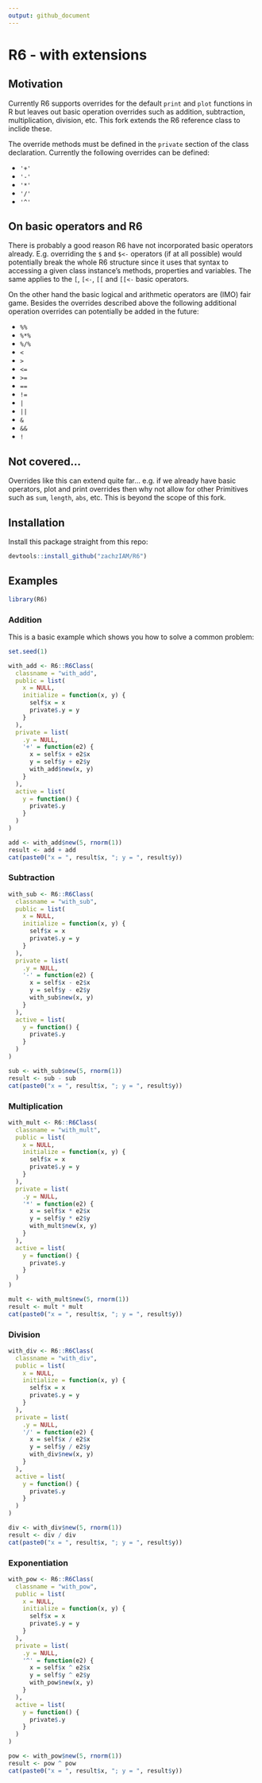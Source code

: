 ```yaml
---
output: github_document
---
```


# R6 - with extensions

<!-- badges: start -->
<!-- badges: end -->

## Motivation  
Currently R6 supports overrides for the default `print` and `plot` functions in R but leaves out 
basic operation overrides such as addition, subtraction, multiplication, division, etc. This fork
extends the R6 reference class to inclide these.

The override methods must be defined in the `private` section of the class declaration. Currently
the following overrides can be defined:  

* `'+'`
* `'-'`
* `'*'`
* `'/'`
* `'^'`

## On basic operators and R6
There is probably a good reason R6 have not incorporated basic operators already. E.g. overriding
the `$` and `$<-` operators (if at all possible) would potentially break the whole R6 structure
since it uses that syntax to accessing a given class instance's methods, properties and variables.
The same applies to the `[`, `[<-`, `[[` and `[[<-` basic operators.

On the other hand the basic logical and arithmetic operators are (IMO) fair game. Besides the
overrides described above the following additional operation overrides can potentially be added in
the future:

* `%%`
* `%*%`
* `%/%`
* `<`
* `>`
* `<=`
* `>=`
* `==`
* `!=`
* `|`
* `||`
* `&`
* `&&`
* `!`

## Not covered...
Overrides like this can extend quite far... e.g. if we already have basic operators, plot and print 
overrides then why not allow for other Primitives such as `sum`, `length`, `abs`, etc. This is beyond
the scope of this fork.

## Installation

Install this package straight from this repo:

``` r
devtools::install_github("zachzIAM/R6")
```

## Examples
``` r
library(R6)
```

### Addition
This is a basic example which shows you how to solve a common problem:
```r
set.seed(1)
```

```r
with_add <- R6::R6Class(
  classname = "with_add",
  public = list(
    x = NULL,
    initialize = function(x, y) {
      self$x = x
      private$.y = y
    }
  ),
  private = list(
    .y = NULL,
    '+' = function(e2) {
      x = self$x + e2$x
      y = self$y + e2$y
      with_add$new(x, y)
    }
  ),
  active = list(
    y = function() {
      private$.y
    }
  )
)

add <- with_add$new(5, rnorm(1))
result <- add + add
cat(paste0("x = ", result$x, "; y = ", result$y))
```



### Subtraction
``` r
with_sub <- R6::R6Class(
  classname = "with_sub",
  public = list(
    x = NULL,
    initialize = function(x, y) {
      self$x = x
      private$.y = y
    }
  ),
  private = list(
    .y = NULL,
    '-' = function(e2) {
      x = self$x - e2$x
      y = self$y - e2$y
      with_sub$new(x, y)
    }
  ),
  active = list(
    y = function() {
      private$.y
    }
  )
)

sub <- with_sub$new(5, rnorm(1))
result <- sub - sub
cat(paste0("x = ", result$x, "; y = ", result$y))
```

### Multiplication
``` r
with_mult <- R6::R6Class(
  classname = "with_mult",
  public = list(
    x = NULL,
    initialize = function(x, y) {
      self$x = x
      private$.y = y
    }
  ),
  private = list(
    .y = NULL,
    '*' = function(e2) {
      x = self$x * e2$x
      y = self$y * e2$y
      with_mult$new(x, y)
    }
  ),
  active = list(
    y = function() {
      private$.y
    }
  )
)

mult <- with_mult$new(5, rnorm(1))
result <- mult * mult
cat(paste0("x = ", result$x, "; y = ", result$y))
```

### Division
``` r
with_div <- R6::R6Class(
  classname = "with_div",
  public = list(
    x = NULL,
    initialize = function(x, y) {
      self$x = x
      private$.y = y
    }
  ),
  private = list(
    .y = NULL,
    '/' = function(e2) {
      x = self$x / e2$x
      y = self$y / e2$y
      with_div$new(x, y)
    }
  ),
  active = list(
    y = function() {
      private$.y
    }
  )
)

div <- with_div$new(5, rnorm(1))
result <- div / div
cat(paste0("x = ", result$x, "; y = ", result$y))
```

### Exponentiation
``` r
with_pow <- R6::R6Class(
  classname = "with_pow",
  public = list(
    x = NULL,
    initialize = function(x, y) {
      self$x = x
      private$.y = y
    }
  ),
  private = list(
    .y = NULL,
    '^' = function(e2) {
      x = self$x ^ e2$x
      y = self$y ^ e2$y
      with_pow$new(x, y)
    }
  ),
  active = list(
    y = function() {
      private$.y
    }
  )
)

pow <- with_pow$new(5, rnorm(1))
result <- pow ^ pow
cat(paste0("x = ", result$x, "; y = ", result$y))
```
